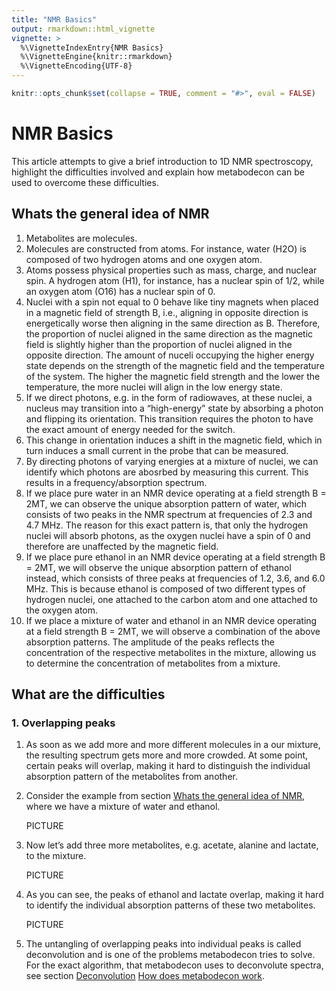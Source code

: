 ```yaml
---
title: "NMR Basics"
output: rmarkdown::html_vignette
vignette: >
  %\VignetteIndexEntry{NMR Basics}
  %\VignetteEngine{knitr::rmarkdown}
  %\VignetteEncoding{UTF-8}
---
```


```r
knitr::opts_chunk$set(collapse = TRUE, comment = "#>", eval = FALSE)
```

# NMR Basics

This article attempts to give a brief introduction to 1D NMR spectroscopy, highlight the difficulties involved and explain how metabodecon can be used to overcome these difficulties.

## Whats the general idea of NMR

1.  Metabolites are molecules.
2.  Molecules are constructed from atoms. For instance, water (H2O) is composed of two hydrogen atoms and one oxygen atom.
3.  Atoms possess physical properties such as mass, charge, and nuclear spin. A hydrogen atom (H1), for instance, has a nuclear spin of 1/2, while an oxygen atom (O16) has a nuclear spin of 0.
4.  Nuclei with a spin not equal to 0 behave like tiny magnets when placed in a magnetic field of strength B, i.e., aligning in opposite direction is energetically worse then aligning in the same direction as B. Therefore, the proportion of nuclei aligned in the same direction as the magnetic field is slightly higher than the proportion of nuclei aligned in the opposite direction. The amount of nuceli occupying the higher energy state depends on the strength of the magnetic field and the temperature of the system. The higher the magnetic field strength and the lower the temperature, the more nuclei will align in the low energy state.
5.  If we direct photons, e.g. in the form of radiowaves, at these nuclei, a nucleus may transition into a "high-energy" state by absorbing a photon and flipping its orientation. This transition requires the photon to have the exact amount of energy needed for the switch.
6.  This change in orientation induces a shift in the magnetic field, which in turn induces a small current in the probe that can be measured.
7.  By directing photons of varying energies at a mixture of nuclei, we can identify which photons are abosrbed by measuring this current. This results in a frequency/absorption spectrum.
8.  If we place pure water in an NMR device operating at a field strength B = 2MT, we can observe the unique absorption pattern of water, which consists of two peaks in the NMR spectrum at frequencies of 2.3 and 4.7 MHz. The reason for this exact pattern is, that only the hydrogen nuclei will absorb photons, as the oxygen nuclei have a spin of 0 and therefore are unaffected by the magnetic field.
9.  If we place pure ethanol in an NMR device operating at a field strength B = 2MT, we will observe the unique absorption pattern of ethanol instead, which consists of three peaks at frequencies of 1.2, 3.6, and 6.0 MHz. This is because ethanol is composed of two different types of hydrogen nuclei, one attached to the carbon atom and one attached to the oxygen atom.
10. If we place a mixture of water and ethanol in an NMR device operating at a field strength B = 2MT, we will observe a combination of the above absorption patterns. The amplitude of the peaks reflects the concentration of the respective metabolites in the mixture, allowing us to determine the concentration of metabolites from a mixture.

## What are the difficulties

### 1. Overlapping peaks

1.  As soon as we add more and more different molecules in a our mixture, the resulting spectrum gets more and more crowded. At some point, certain peaks will overlap, making it hard to distinguish the individual absorption pattern of the metabolites from another.

2.  Consider the example from section [Whats the general idea of NMR](#whats-the-general-idea-of-nmr), where we have a mixture of water and ethanol.

    PICTURE

3.  Now let's add three more metabolites, e.g. acetate, alanine and lactate, to the mixture.

    PICTURE

4.  As you can see, the peaks of ethanol and lactate overlap, making it hard to identify the individual absorption patterns of these two metabolites.

    PICTURE

5.  The untangling of overlapping peaks into individual peaks is called deconvolution and is one of the problems metabodecon tries to solve. For the exact algorithm, that metabodecon uses to deconvolute spectra, see section [Deconvolution](how-#how-does-metabodecon-work) [How does metabodecon work](#how-does-metabodecon-work).


